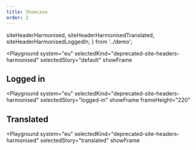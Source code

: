 ```yaml
---
title: Showcase
order: 2
---
```



  siteHeaderHarmonised,
  siteHeaderHarmonisedTranslated,
  siteHeaderHarmonisedLoggedIn,
} from '../demo';

<Playground
  system="eu"
  selectedKind="deprecated-site-headers-harmonised"
  selectedStory="default"
  showFrame
>
  <Html markup={siteHeaderHarmonised} />
</Playground>

## Logged in

<Playground
  system="eu"
  selectedKind="deprecated-site-headers-harmonised"
  selectedStory="logged-in"
  showFrame
  frameHeight="220"
>
  <Html markup={siteHeaderHarmonisedLoggedIn} />
</Playground>

## Translated

<Playground
  system="eu"
  selectedKind="deprecated-site-headers-harmonised"
  selectedStory="translated"
  showFrame
>
  <Html markup={siteHeaderHarmonisedTranslated} />
</Playground>
